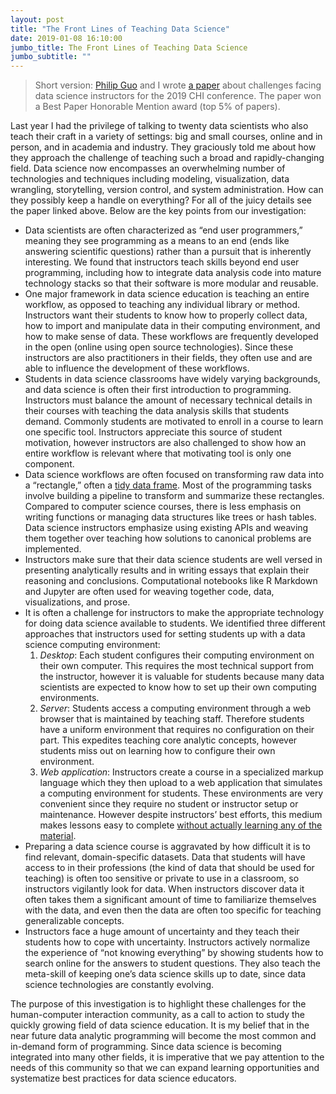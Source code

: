 ```yaml
---
layout: post
title: "The Front Lines of Teaching Data Science"
date: 2019-01-08 16:10:00
jumbo_title: The Front Lines of Teaching Data Science
jumbo_subtitle: ""
---
```


> Short version: [Philip Guo](https://twitter.com/pgbovine) and I wrote 
[a paper](https://seankross.com/chi-2019/) about challenges facing data 
science instructors for the 2019 CHI conference. The paper won a
Best Paper Honorable Mention award (top 5% of papers).

Last year I had the privilege of talking to twenty data scientists who also
teach their craft in a variety of settings: big and small courses, online
and in person, and in academia and industry. They graciously told me
about how they approach the challenge of teaching such a broad and 
rapidly-changing field. Data science now encompasses an overwhelming number of 
technologies and techniques including modeling, visualization, data wrangling, 
storytelling, version control, and system administration.
How can they possibly keep a handle on everything? For all of the juicy details
see the paper linked above. Below are the key points from our investigation:

- Data scientists are often characterized as "end user programmers," meaning
they see programming as a means to an end (ends like answering scientific
questions) rather than a pursuit that is inherently interesting. We found that
instructors teach skills beyond end user programming, including how to integrate
data analysis code into mature technology stacks so that their software is more 
modular and reusable.
- One major framework in data science education is teaching an entire workflow,
as opposed to teaching any individual library or method. Instructors want their
students to know how to properly collect data, how to import and
manipulate data in their computing environment, and how to make sense of data. These
workflows are frequently developed in the open (online using open source
technologies). Since these instructors are also practitioners in their fields,
they often use and are able to influence the development of these workflows.
- Students in data science classrooms have widely varying backgrounds, and data
science is often their first introduction to programming. Instructors must
balance the amount of necessary technical details in their courses with teaching
the data analysis skills that students demand. Commonly students are motivated
to enroll in a course to learn one specific tool. Instructors appreciate this
source of student motivation, however instructors are also challenged to show
how an entire workflow is relevant where that motivating tool is only
one component.
- Data science workflows are often focused on transforming raw data into a
"rectangle," often a [tidy data frame](http://vita.had.co.nz/papers/tidy-data.html).
Most of the programming tasks involve building a pipeline to transform and
summarize these rectangles. Compared to computer science courses, there is less
emphasis on writing functions or managing data structures like trees or hash
tables. Data science instructors emphasize using existing APIs and weaving them
together over teaching how solutions to canonical problems are implemented.
- Instructors make sure that their data science students are well versed in
presenting analytically results and in writing essays that explain their reasoning
and conclusions. Computational notebooks like R Markdown and Jupyter are often
used for weaving together code, data, visualizations, and prose.
- It is often a challenge for instructors to make the appropriate
technology for doing data science available to students. We identified three 
different approaches that instructors used for setting students up with a data
science computing environment:
    1. *Desktop*: Each student configures their computing environment on their
    own computer. This requires the most technical support from the instructor,
    however it is valuable for students because many data scientists are 
    expected to know how to set up their own computing environments.
    2. *Server*: Students access a computing environment through a web browser
    that is maintained by teaching staff. Therefore students have a uniform 
    environment that requires no configuration on their part. This expedites 
    teaching core analytic concepts, however students miss out on learning how
    to configure their own environment.
    3. *Web application*: Instructors create a course in a specialized markup
    language which they then upload to a web application that simulates a
    computing environment for students. These environments are very convenient
    since they require no student or instructor setup or maintenance. However 
    despite instructors' best efforts, this medium makes lessons easy to
    complete [without actually learning any of the material](https://youtu.be/P-mAGIE52yY?t=1610).
- Preparing a data science course is aggravated by how difficult it is to find
relevant, domain-specific datasets. Data that students will have access to in
their professions (the kind of data that should be used for teaching) is often 
too sensitive or private to use in a classroom, so
instructors vigilantly look for data. When instructors discover data it often
takes them a significant amount of time to familiarize themselves with the data,
and even then the data are often too specific for teaching generalizable
concepts.
- Instructors face a huge amount of uncertainty and they teach their students
how to cope with uncertainty. Instructors actively normalize the experience of
"not knowing everything" by showing students how to search online for the
answers to student questions. They also teach the meta-skill of keeping one's
data science skills up to date, since data science technologies are
constantly evolving.

The purpose of this investigation is to highlight these
challenges for the human-computer interaction community, as a call to action to
study the quickly growing field of data science education. It is my
belief that in the near future data analytic programming  will become the
most common and in-demand form of programming. Since data
science is becoming integrated into many other fields, it is imperative that 
we pay attention to the needs of this community so that we can expand learning
opportunities and systematize best practices for data science educators.
